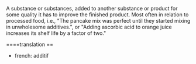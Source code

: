 A substance or substances, added to another substance or product for some quality it has to improve the finished product. Most often in relation to processed food, i.e., "The pancake mix was perfect until they started mixing in unwholesome additives.", or "Adding ascorbic acid to orange juice increases its shelf life by a factor of two."

====translation ==
* french: additif